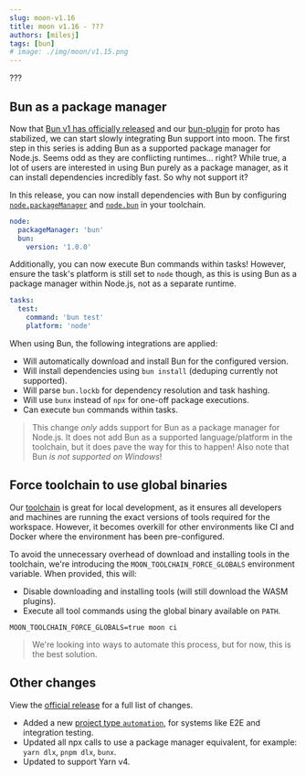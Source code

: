 ```yaml
---
slug: moon-v1.16
title: moon v1.16 - ???
authors: [milesj]
tags: [bun]
# image: ./img/moon/v1.15.png
---
```


???

<!--truncate-->

## Bun as a package manager

Now that [Bun v1 has officially released](https://bun.sh/blog/bun-v1.0) and our
[bun-plugin](https://github.com/moonrepo/bun-plugin) for proto has stabilized, we can start slowly
integrating Bun support into moon. The first step in this series is adding Bun as a supported
package manager for Node.js. Seems odd as they are conflicting runtimes... right? While true, a lot
of users are interested in using Bun purely as a package manager, as it can install dependencies
incredibly fast. So why not support it?

In this release, you can now install dependencies with Bun by configuring
[`node.packageManager`](/docs/config/toolchain#packagemanager) and
[`node.bun`](/docs/config/toolchain#npm-pnpm-yarn) in your toolchain.

```yaml title=".moon/toolchain.yml"
node:
  packageManager: 'bun'
  bun:
    version: '1.0.0'
```

Additionally, you can now execute Bun commands within tasks! However, ensure the task's platform is
still set to `node` though, as this is using Bun as a package manager within Node.js, not as a
separate runtime.

```yaml title="moon.yml"
tasks:
  test:
    command: 'bun test'
    platform: 'node'
```

When using Bun, the following integrations are applied:

- Will automatically download and install Bun for the configured version.
- Will install dependencies using `bun install` (deduping currently not supported).
- Will parse `bun.lockb` for dependency resolution and task hashing.
- Will use `bunx` instead of `npx` for one-off package executions.
- Can execute `bun` commands within tasks.

> This change _only_ adds support for Bun as a package manager for Node.js. It does not add Bun as a
> supported language/platform in the toolchain, but it does pave the way for this to happen! Also
> note that Bun _is not supported on Windows_!

## Force toolchain to use global binaries

Our [toolchain](/docs/concepts/toolchain) is great for local development, as it ensures all
developers and machines are running the exact versions of tools required for the workspace. However,
it becomes overkill for other environments like CI and Docker where the environment has been
pre-configured.

To avoid the unnecessary overhead of download and installing tools in the toolchain, we're
introducing the `MOON_TOOLCHAIN_FORCE_GLOBALS` environment variable. When provided, this will:

- Disable downloading and installing tools (will still download the WASM plugins).
- Execute all tool commands using the global binary available on `PATH`.

```shell
MOON_TOOLCHAIN_FORCE_GLOBALS=true moon ci
```

> We're looking into ways to automate this process, but for now, this is the best solution.

## Other changes

View the [official release](https://github.com/moonrepo/moon/releases/tag/v1.16.0) for a full list
of changes.

- Added a new [project type `automation`](/docs/config/project#type), for systems like E2E and
  integration testing.
- Updated all npx calls to use a package manager equivalent, for example: `yarn dlx`, `pnpm dlx`,
  `bunx`.
- Updated to support Yarn v4.
